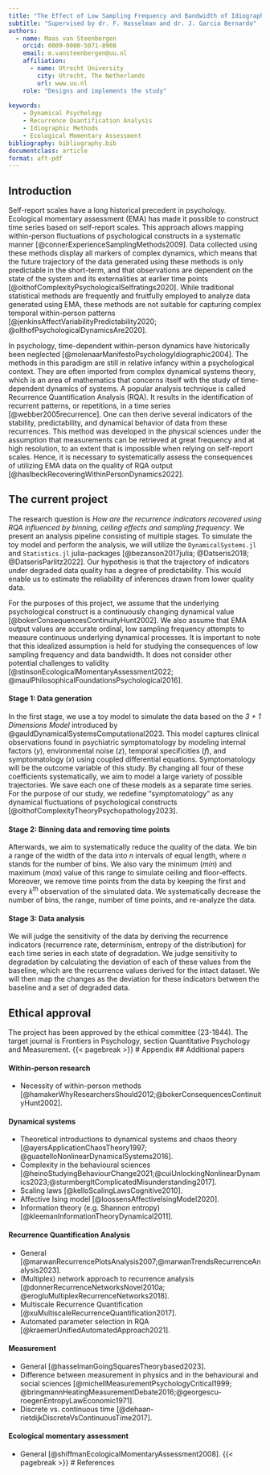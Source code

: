 ```yaml
---
title: "The Effect of Low Sampling Frequency and Bandwidth of Idiographic Ecological Momentary Assessment On Recurrence Quantification Analysis"
subtitle: "Supervised by dr. F. Hasselman and dr. J. Garcia Bernardo"
authors:
  - name: Maas van Steenbergen
    orcid: 0009-0000-5071-8908
    email: m.vansteenbergen@uu.nl
    affiliation: 
      - name: Utrecht University
        city: Utrecht, The Netherlands
        url: www.uu.nl
    role: "Designs and implements the study"
    
keywords: 
    - Dynamical Psychology
    - Recurrence Quantification Analysis
    - Idiographic Methods
    - Ecological Momentary Assessment
bibliography: bibliography.bib
documentclass: article
format: aft-pdf
---
```


## Introduction
Self-report scales have a long historical precedent in psychology. Ecological momentary assessment (EMA) has made it possible to construct time series based on self-report scales. This approach allows mapping within-person fluctuations of psychological constructs in a systematic manner [@connerExperienceSamplingMethods2009]. Data collected using these methods display all markers of complex dynamics, which means that the future trajectory of the data generated using these methods is only predictable in the short-term, and that observations are dependent on the state of the system and its externalities at earlier time points [@olthofComplexityPsychologicalSelfratings2020]. While traditional statistical methods are frequently and fruitfully employed to analyze data generated using EMA, these methods are not suitable for capturing complex temporal within-person patterns [@jenkinsAffectVariabilityPredictability2020; @olthofPsychologicalDynamicsAre2020].

In psychology, time-dependent within-person dynamics have historically been neglected [@molenaarManifestoPsychologyIdiographic2004]. The methods in this paradigm are still in relative infancy within a psychological context. They are often imported from complex dynamical systems theory, which is an area of mathematics that concerns itself with the study of time-dependent dynamics of systems. A popular analysis technique is called Recurrence Quantification Analysis (RQA). It results in the identification of recurrent patterns, or repetitions, in a time series [@webber2005recurrence]. One can then derive several indicators of the stability, predictability, and dynamical behavior of data from these recurrences. This method was developed in the physical sciences under the assumption that measurements can be retrieved at great frequency and at high resolution, to an extent that is impossible when relying on self-report scales. Hence, it is necessary to systematically assess the consequences of utilizing EMA data on the quality of RQA output [@haslbeckRecoveringWithinPersonDynamics2022].

## The current project
The research question is *How are the recurrence indicators recovered using RQA influenced by binning, ceiling effects and sampling frequency*. We present an analysis pipeline consisting of multiple stages. To simulate the toy model and perform the analysis, we will utilize the `DynamicalSystems.jl` and `Statistics.jl` julia-packages [@bezanson2017julia; @Datseris2018; @DatserisParlitz2022]. Our hypothesis is that the trajectory of indicators under degraded data quality has a degree of predictability. This would enable us to estimate the reliability of inferences drawn from lower quality data.

For the purposes of this project, we assume that the underlying psychological construct is a continuously changing dynamical value [@bokerConsequencesContinuityHunt2002]. We also assume that EMA output values are accurate ordinal, low sampling frequency attempts to measure continuous underlying dynamical processes. It is important to note that this idealized assumption is held for studying the consequences of low sampling frequency and data bandwidth. It does not consider other potential challenges to validity [@stinsonEcologicalMomentaryAssessment2022; @maulPhilosophicalFoundationsPsychological2016].

#### Stage 1: Data generation

In the first stage, we use a toy model to simulate the data based on the *3 + 1 Dimensions Model* introduced by @gauldDynamicalSystemsComputational2023. This model captures clinical observations found in psychiatric symptomatology by modeling internal factors ($y$), environmental noise ($z$), temporal specificities ($f$), and symptomatology ($x$) using coupled differential equations. Symptomatology will be the outcome variable of this study. By changing all four of these coefficients systematically, we aim to model a large variety of possible trajectories. We save each one of these models as a separate time series. For the purpose of our study, we redefine "symptomatology" as any dynamical fluctuations of psychological constructs [@olthofComplexityTheoryPsychopathology2023].

#### Stage 2: Binning data and removing time points

Afterwards, we aim to systematically reduce the quality of the data. We bin a range of the width of the data into $n$ intervals of equal length, where $n$ stands for the number of bins. We also vary the minimum ($min$) and maximum ($max$) value of this range to simulate ceiling and floor-effects. Moreover, we remove time points from the data by keeping the first and every $k$^th^ observation of the simulated data. We systematically decrease the number of bins, the range, number of time points, and re-analyze the data.

#### Stage 3: Data analysis

We will judge the sensitivity of the data by deriving the recurrence indicators (recurrence rate, determinism, entropy of the distribution) for each time series in each state of degradation. We judge sensitivity to degradation by calculating the deviation of each of these values from the baseline, which are the recurrence values derived for the intact dataset. We will then map the changes as the deviation for these indicators between the baseline and a set of degraded data.

## Ethical approval

The project has been approved by the ethical committee (23-1844). The target journal is Frontiers in Psychology, section Quantitative Psychology and Measurement.
{{< pagebreak >}}
# Appendix
## Additional papers 

#### Within-person research
-   Necessity of within-person methods [@hamakerWhyResearchersShould2012;@bokerConsequencesContinuityHunt2002].

#### Dynamical systems
-   Theoretical introductions to dynamical systems and chaos theory [@ayersApplicationChaosTheory1997; @guastelloNonlinearDynamicalSystems2016].
-   Complexity in the behavioural sciences [@heinoStudyingBehaviourChange2021;@cuiUnlockingNonlinearDynamics2023;@sturmbergItComplicatedMisunderstanding2017].
-   Scaling laws [@kelloScalingLawsCognitive2010].
-   Affective Ising model [@loossensAffectiveIsingModel2020].
-   Information theory (e.g. Shannon entropy) [@kleemanInformationTheoryDynamical2011].

#### Recurrence Quantification Analysis
-   General [@marwanRecurrencePlotsAnalysis2007;@marwanTrendsRecurrenceAnalysis2023].
-   (Multiplex) network approach to recurrence analysis [@donnerRecurrenceNetworksNovel2010a; @erogluMultiplexRecurrenceNetworks2018].
-   Multiscale Recurrence Quantification [@xuMultiscaleRecurrenceQuantification2017].
-   Automated parameter selection in RQA [@kraemerUnifiedAutomatedApproach2021].

#### Measurement
-   General 
[@hasselmanGoingSquaresTheorybased2023].
-   Difference between measurement in physics and in the behavioural and social sciences [@michellMeasurementPsychologyCritical1999; @bringmannHeatingMeasurementDebate2016;@georgescu-roegenEntropyLawEconomic1971].
-   Discrete vs. continuous time [@dehaan-rietdijkDiscreteVsContinuousTime2017].

#### Ecological momentary assessment
-   General [@shiffmanEcologicalMomentaryAssessment2008].
{{< pagebreak >}}
# References

::: {#refs}
:::
